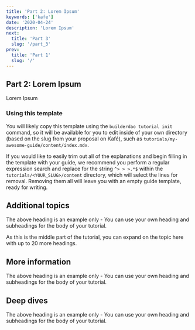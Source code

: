 ```yaml
---
title: 'Part 2: Lorem Ipsum'
keywords: ['kafe']
date: '2020-04-24'
description: 'Lorem Ipsum'
next:
  title: 'Part 3'
  slug: '/part_3'
prev:
  title: 'Part 1'
  slug: '/'
---
```


## Part 2: Lorem Ipsum

Lorem Ipsum

### Using this template

You will likely copy this template using the `builderdao tutorial init` command, so it will be available for you to edit
inside of your own directory (based on the slug from your proposal on Kafé), such as `tutorials/my-awesome-guide/content/index.mdx`.

If you would like to easily trim out all of the explanations and begin filling in the template with your guide,
we recommend you perform a regular expression search and replace for the string `^> > >.*$` within the `tutorials/<YOUR_SLUG>/content` directory,
which will select the lines for removal. Removing them all will leave you with an empty guide template, ready for writing.

## Additional topics

The above heading is an example only - You can use your own heading and subheadings for the body of your tutorial.

As this is the middle part of the tutorial, you can expand on the topic here with up to 20 more headings.

## More information

The above heading is an example only - You can use your own heading and subheadings for the body of your tutorial.

## Deep dives

The above heading is an example only - You can use your own heading and subheadings for the body of your tutorial.
